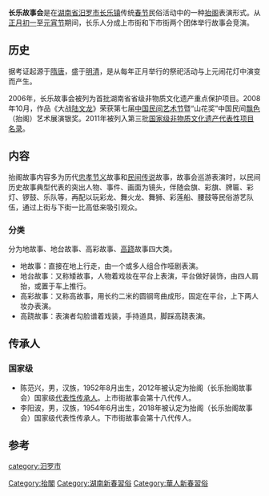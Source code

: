 {{中国非物质文化遗产
| 级别 = 国
| 名称 = 抬阁
| 子项 = 长乐抬阁故事会
| 序号 = 994
| 编号项目 = Ⅹ-87
| 图片 = 
| 分类 = 民俗
| 申报地区或单位 = 湖南省汨罗市
| 登录时间 = 2011
| 省区市1 = 
}}

'''长乐故事会'''是在[[湖南省|湖南省]][[汨罗市|汨罗市]][[长乐镇_(汨罗市)|长乐镇]]传统[[春节|春节]]民俗活动中的一种[[抬阁|抬阁]]表演形式。从[[正月初一|正月初一]]至[[元宵節_(華人)|元宵节]]期间，长乐人分成上市街和下市街两个团体举行故事会竞演。{{r|r2}}
==历史==
据考证起源于[[隋朝|隋]][[唐朝|唐]]，盛于[[明朝|明]][[清朝|清]]，是从每年正月举行的祭祀活动与上元闹花灯中演变而产生。{{r|r2}}

2006年，长乐故事会被列为首批湖南省省级非物质文化遗产重点保护项目。2008年10月，作品《大战[[陆文龙|陆文龙]]》荣获第七届[[中国民间艺术节|中国民间艺术节]]暨“山花奖”中国民间[[飘色|飘色]]（抬阁）艺术展演银奖。{{r|r2}}2011年被列入第三批[[国家级非物质文化遗产代表性项目名录|国家级非物质文化遗产代表性项目名录]]。

==内容==
抬阁故事内容多为历代[[忠孝节义|忠孝节义]]故事和[[民间传说|民间传说]]故事，故事会巡游表演时，以民间历史故事典型代表的突出人物、事件、画面为镜头，伴随会旗、彩旗、牌匾、彩灯、锣鼓、乐队等，再配以玩彩龙、舞火龙、舞狮、彩莲船、腰鼓等民俗游艺队伍，通过上街与下街一比高低来吸引观众。{{r|r1}}
===分类{{r|r5}}===
分为地故事、地台故事、高彩故事、[[高跷|高跷]]故事四大类。
* 地故事：直接在地上行走，由一个或多人组合作哑剧表演。
* 地台故事：又称矮故事，人物着戏妆在平台上表演，平台做好装饰，由四人肩抬，或置于车上推行。
* 高彩故事：又称高故事，用长约二米的圆钢弯曲成形，固定在平台，上下两人妆办表演。
* 高跷故事：表演者勾脸谱着戏装，手持道具，脚踩高跷表演。

==传承人==
===国家级===
*陈范兴，男，汉族，1952年8月出生，2012年被认定为抬阁（长乐抬阁故事会）国家级[[非物质文化遗产代表性传承人|代表性传承人]]。上市街故事会第十八代传人。{{r|r3}}
*李阳波，男，汉族，1954年6月出生，2018年被认定为抬阁（长乐抬阁故事会）国家级代表性传承人。下市街故事会第十八代传人。{{r|r4}}

==参考==
{{reflist|refs=
<ref name=r1>{{cite web|title=抬阁（长乐抬阁故事会）|url=http://www.ihchina.cn/project_details/15210/|agency=中国非物质文化遗产网|access-date=2020-10-15|archive-date=2020-10-18|archive-url=https://web.archive.org/web/20201018093642/http://www.ihchina.cn/project_details/15210|dead-url=no}}</ref>
<ref name=r2>{{cite web|title=国家级非物质文化遗产：长乐故事会|publisher=岳阳市文广新局|url=http://www.yueyang.gov.cn/ztxx/23022/24545/24547/content_587716.html|access-date=2020-10-15|archive-date=2020-10-16|archive-url=https://web.archive.org/web/20201016120022/http://www.yueyang.gov.cn/ztxx/23022/24545/24547/content_587716.html|dead-url=no}}</ref>
<ref name=r4>{{cite web|title=抬阁（长乐抬阁故事会）·李阳波|publisher=岳阳非遗|url=http://yysfyw.com/m/view.php?aid=104|access-date=2020-10-17|archive-date=2020-10-22|archive-url=https://web.archive.org/web/20201022014044/http://yysfyw.com/m/view.php?aid=104|dead-url=no}}</ref>
<ref name=r3>{{cite web|title=抬阁（长乐抬阁故事会）·陈范兴|publisher=岳阳非遗|url=http://yysfyw.com/m/view.php?aid=102|access-date=2020-10-17|archive-date=2020-10-18|archive-url=https://web.archive.org/web/20201018190636/http://yysfyw.com/m/view.php?aid=102|dead-url=no}}</ref>
<ref name=r5>{{cite web|title=长乐故事会类别|publisher=汨罗端午文化网站|url=http://duanwu.mlnews.gov.cn/index.php?m=content&c=index&a=show&catid=468&id=71|access-date=2020-10-19|archive-date=2020-10-20|archive-url=https://web.archive.org/web/20201020024730/http://duanwu.mlnews.gov.cn/index.php?m=content&c=index&a=show&catid=468&id=71|dead-url=no}}</ref>
}}
{{湖南国家级非物质文化遗产}}
[[category:汨罗市|category:汨罗市]]
[[Category:抬閣|Category:抬閣]]
[[Category:湖南新春習俗|Category:湖南新春習俗]]
[[Category:華人新春習俗|Category:華人新春習俗]]